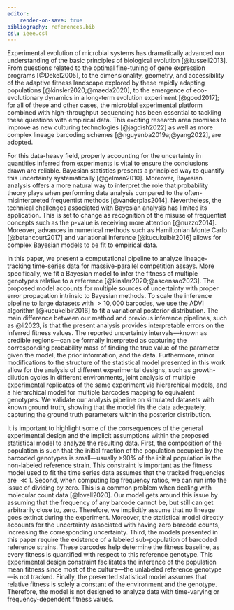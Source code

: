 ```yaml
---
editor:
    render-on-save: true
bibliography: references.bib
csl: ieee.csl
---
```


Experimental evolution of microbial systems has dramatically advanced our
understanding of the basic principles of biological evolution [@kussell2013].
From questions related to the optimal fine-tuning of gene expression programs
[@Dekel2005], to the dimensionality, geometry, and accessibility of the adaptive
fitness landscape explored by these rapidly adapting populations
[@kinsler2020;@maeda2020], to the emergence of eco-evolutionary dynamics in a
long-term evolution experiment [@good2017]; for all of these and other cases,
the microbial experimental platform combined with high-throughput sequencing has
been essential to tackling these questions with empirical data. This exciting
research area promises to improve as new culturing technologies [@jagdish2022]
as well as more complex lineage barcoding schemes [@nguyenba2019a;@yang2022],
are adopted.

For this data-heavy field, properly accounting for the uncertainty in quantities
inferred from experiments is vital to ensure the conclusions drawn are reliable.
Bayesian statistics presents a principled way to quantify this uncertainty
systematically [@gelman2010]. Moreover, Bayesian analysis offers a more
natural way to interpret the role that probability theory plays when performing
data analysis compared to the often-misinterpreted frequentist methods
[@vanderplas2014]. Nevertheless, the technical challenges associated with
Bayesian analysis has limited its application. This is set to change as
recognition of the misuse of frequentist concepts such as the p-value is
receiving more attention [@nuzzo2014]. Moreover, advances in numerical methods
such as Hamiltonian Monte Carlo [@betancourt2017] and variational inference
[@kucukelbir2016] allows for complex Bayesian models to be fit to empirical
data.

In this paper, we present a computational pipeline to analyze lineage-tracking
time-series data for massive-parallel competition assays. More specifically, we
fit a Bayesian model to infer the fitness of multiple genotypes relative to a
reference [@kinsler2020;@ascensao2023]. The proposed model accounts for multiple
sources of uncertainty with proper error propagation intrinsic to Bayesian
methods. To scale the inference pipeline to large datasets with $> 10,000$
barcodes, we use the ADVI algorithm [@kucukelbir2016] to fit a variational
posterior distribution. The main difference between our method and previous
inference pipelines, such as @li2023, is that the present analysis provides
interpretable errors on the inferred fitness values. The reported uncertainty
intervals---known as credible regions---can be formally interpreted as capturing
the corresponding probability mass of finding the true value of the parameter
given the model, the prior information, and the data. Furthermore, minor
modifications to the structure of the statistical model presented in this work
allow for the analysis of different experimental designs, such as
growth-dilution cycles in different environments, joint analysis of multiple
experimental replicates of the same experiment via hierarchical models, and a
hierarchical model for multiple barcodes mapping to equivalent genotypes. We
validate our analysis pipeline on simulated datasets with known ground truth,
showing that the model fits the data adequately, capturing the ground truth
parameters within the posterior distribution. 

It is important to highlight some of the consequences of the general
experimental design and the implicit assumptions within the proposed statistical
model to analyze the resulting data. First, the composition of the population is
such that the initial fraction of the population occupied by the barcoded
genotypes is small---usually >90\% of the initial population is the non-labeled
reference strain. This constraint is important as the fitness model used to fit
the time series data assumes that the tracked frequencies are $\ll 1$. Second,
when computing log frequency ratios, we can run into the issue of dividing by
zero. This is a common problem when dealing with molecular count data
[@lovell2020]. Our model gets around this issue by assuming that the frequency
of any barcode cannot be, but still can get arbitrarily close to, zero.
Therefore, we implicitly assume that no lineage goes extinct during the
experiment. Moreover, the statistical model directly accounts for the
uncertainty associated with having zero barcode counts, increasing the
corresponding uncertainty. Third, the models presented in this paper require the
existence of a labeled sub-population of barcoded reference strains. These
barcodes help determine the fitness baseline, as every fitness is quantified
with respect to this reference genotype. This experimental design constraint
facilitates the inference of the population mean fitness since most of the
culture---the unlabeled reference genotype---is not tracked. Finally, the
presented statistical model assumes that relative fitness is solely a constant
of the environment and the genotype. Therefore, the model is not designed to
analyze data with time-varying or frequency-dependent fitness values.